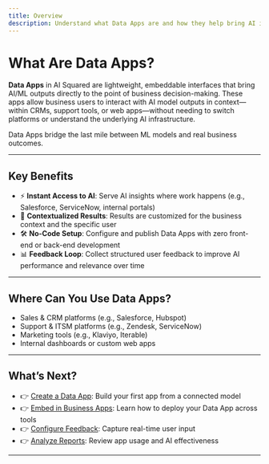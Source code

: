 ```yaml
---
title: Overview
description: Understand what Data Apps are and how they help bring AI into business workflows.
---
```


# What Are Data Apps?

**Data Apps** in AI Squared are lightweight, embeddable interfaces that bring AI/ML outputs directly to the point of business decision-making. These apps allow business users to interact with AI model outputs in context—within CRMs, support tools, or web apps—without needing to switch platforms or understand the underlying AI infrastructure.

Data Apps bridge the last mile between ML models and real business outcomes.

---

## Key Benefits

- ⚡ **Instant Access to AI**: Serve AI insights where work happens (e.g., Salesforce, ServiceNow, internal portals)
- 🧠 **Contextualized Results**: Results are customized for the business context and the specific user
- 🛠 **No-Code Setup**: Configure and publish Data Apps with zero front-end or back-end development
- 📊 **Feedback Loop**: Collect structured user feedback to improve AI performance and relevance over time

---

## Where Can You Use Data Apps?

- Sales & CRM platforms (e.g., Salesforce, Hubspot)
- Support & ITSM platforms (e.g., Zendesk, ServiceNow)
- Marketing tools (e.g., Klaviyo, Iterable)
- Internal dashboards or custom web apps

---

## What’s Next?

- 👉 [Create a Data App](../create-a-data-app): Build your first app from a connected model
- 👉 [Embed in Business Apps](../embed-in-business-apps): Learn how to deploy your Data App across tools
- 👉 [Configure Feedback](../feedback-and-ratings): Capture real-time user input
- 👉 [Analyze Reports](../reports-and-analytics): Review app usage and AI effectiveness

---
